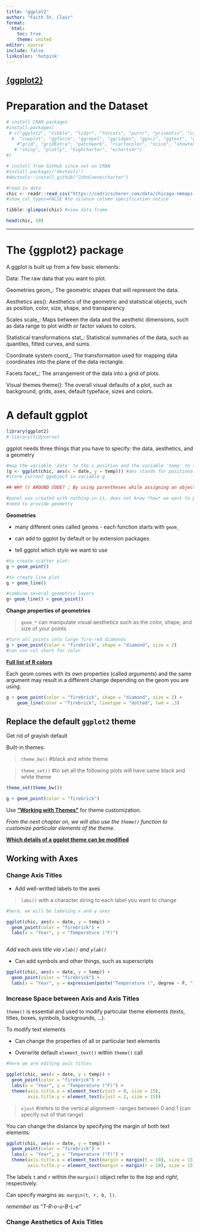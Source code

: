 ```yaml
---
title: "ggplot2"
author: "Faith St. Clair"
format: 
  html:
    toc: true
    theme: united
editor: source
include: false
linkcolor: 'hotpink'
---
```


## [**{ggplot2}**](https://www.cedricscherer.com/2019/08/05/a-ggplot2-tutorial-for-beautiful-plotting-in-r/#data)

# **Preparation and the Dataset**

```r
# install CRAN packages
#install.packages(
 # c("ggplot2", "tibble", "tidyr", "forcats", "purrr", "prismatic", "corrr", 
  #  "cowplot", "ggforce", "ggrepel", "ggridges", "ggsci", "ggtext", "ggthemes", 
    #"grid", "gridExtra", "patchwork", "rcartocolor", "scico", "showtext", 
   # "shiny", "plotly", "highcharter", "echarts4r")
#)

# install from GitHub since not on CRAN
#install.packages("devtools")
#devtools::install_github("JohnCoene/charter")

#read in data
chic <- readr::read_csv("https://cedricscherer.com/data/chicago-nmmaps-custom.csv")
#show_col_types=FALSE #to silence column specification notice

tibble::glimpse(chic) #view data.frame

head(chic, 10)

```

------------------------------------------------------------------------

# **The {ggplot2} package**

A ggplot is built up from a few basic elements:

Data: The raw data that you want to plot.

Geometries geom\_: The geometric shapes that will represent the data.

Aesthetics aes(): Aesthetics of the geometric and statistical objects, such as position, color, size, shape, and transparency

Scales scale\_: Maps between the data and the aesthetic dimensions, such as data range to plot width or factor values to colors.

Statistical transformations stat\_: Statistical summaries of the data, such as quantiles, fitted curves, and sums.

Coordinate system coord\_: The transformation used for mapping data coordinates into the plane of the data rectangle.

Facets facet\_: The arrangement of the data into a grid of plots.

Visual themes theme(): The overall visual defaults of a plot, such as background, grids, axes, default typeface, sizes and colors.

# **A default ggplot**

```r
library(ggplot2)
# library(tidyverse)
```

ggplot needs three things that you have to specify: the data, aesthetics, and a geometry

```r
#map the variable 'date' to the x position and the variable 'temp' to the y position
(g <- ggplot(chic, aes(x = date, y = temp))) #aes stands for positional aesthetics - denote x and y variables
#store current ggobject in variable g

## WHY () AROUND CODE? : By using parentheses while assigning an object, the object will be printed immediately. Instead of writing g <- ggplot(...) and then g we simply write (g <- ggplot(...)).

#panel was created with nothing in it, does not know *how* we want to plot our data
#need to provide geometry
```

**Geometries**

-   many different ones called geoms - each function starts with `geom_`

-   can add to ggplot by default or by extension packages

-   tell ggplot which style we want to use

```r
#to create scatter plot:
g + geom_point()

#to create line plot
g + geom_line()

#combine several geometric layers
g+ geom_line() + geom_point()
```

**Change properties of geometries**

> `geom_*` can manipulate visual aesthetics such as the color, shape, and size of your points

```r
#turn all points into large fire-red diamonds
g + geom_point(color = "firebrick", shape = "diamond", size = 2)
#can use col short for color

```

[**Full list of R colors**](http://www.stat.columbia.edu/~tzheng/files/Rcolor.pdf)


Each geom comes with its own properties (called *arguments*) and the same argument may result in a different change depending on the geom you are using.

```r

g + geom_point(color = "firebrick", shape = "diamond", size = 2) +
    geom_line(color = "firebrick", linetype = "dotted", lwd = .3)

```


## **Replace the default `ggplot2` theme**

Get rid of grayish default

Built-in themes:

> `theme_bw()` #black and white theme

> `theme_set()` #to set all the following plots will have same black and white theme


```r

theme_set(theme_bw())

g + geom_point(color = "firebrick")


```


Use [**"Working with Themes"**](https://www.cedricscherer.com/2019/08/05/a-ggplot2-tutorial-for-beautiful-plotting-in-r/#themes) for theme customization.

*From the next chapter on, we will also use the `theme()` function to customize particular elements of the theme.*


[**Which details of a ggplot theme can be modified**](https://ggplot2.tidyverse.org/reference/theme.html)


## **Working with Axes**

### **Change Axis Titles**

- Add well-writted labels to the axes

> `labs()` with a character string to each label you want to change

```r
#here, we will be labeling x and y axes

ggplot(chic, aes(x = date, y = temp)) +
  geom_point(color = "firebrick") +
  labs(x = "Year", y = "Temperature (°F)")



```

*Add each axis title via `xlab()` and `ylab()`*

- Can add symbols and other things, such as superscripts

```r

ggplot(chic, aes(x = date, y = temp)) +
  geom_point(color = "firebrick") +
  labs(x = "Year", y = expression(paste("Temperature (", degree ~ F, ")"^"(Hey, why should we use metric units?!)")))

```


### **Increase Space between Axis and Axis Titles**

`theme()` is essential and used to modify particular theme elements (texts, titles, boxes, symbols, backgrounds, ...). 

To modify text elements

- Can change the properties of all or particular text elements

- Overwrite default `element_text()` within `theme()` call

```r
#here we are editing axis titles

ggplot(chic, aes(x = date, y = temp)) +
  geom_point(color = "firebrick") +
  labs(x = "Year", y = "Temperature (°F)") +
  theme(axis.title.x = element_text(vjust = 0, size = 15),
        axis.title.y = element_text(vjust = 2, size = 15))

```


> `vjust` #refers to the vertical alignment - ranges between 0 and 1 (can specify out of that range)

You can change the distance by specifying the margin of both text elements:

```r
ggplot(chic, aes(x = date, y = temp)) +
  geom_point(color = "firebrick") +
  labs(x = "Year", y = "Temperature (°F)") +
  theme(axis.title.x = element_text(margin = margin(t = 10), size = 15),
        axis.title.y = element_text(margin = margin(r = 10), size = 15))
```


The labels `t` and `r` within the `margin()` object refer to the *top* and *right*, respectively.

Can specify margins as: `margin(t, r, b, l)`.

*remember as "T-R-o-u-B-L-e"*

### **Change Aesthetics of Axis Titles**




